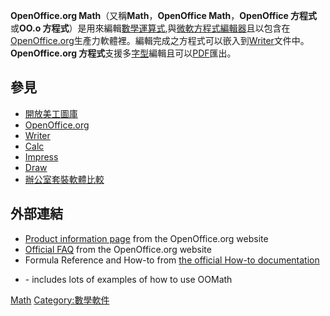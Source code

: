 {{noteTA
|T=zh-hans:OpenOffice.org公式; zh-hant:OpenOffice.org方程式;
|G1=IT
|G2=FL
|1=zh-hans:公式; zh-hant:方程式;
}}
{{Infobox software
| name                   = OpenOffice.org Math
| logo                   = [[File:OOoMath.svg|File:OOoMath.svg]]
| screenshot             = [[File:OOo_Math.png|300px]]
| caption                = 
| collapsible            =
| developer              = [[Apache软件基金会|Apache软件基金会]]
| status                 = 進行中
| latest release version = 4.1.0
| latest release date    = {{Release date and age|2014|04|29}}
| operating system       = [[跨平台|跨平台]]
| genre                  = 方程式編輯
| license                = [[Apache许可证|Apache许可证]]
| website                = [http://www.openoffice.org/product/math.html www.openoffice.org]
}}

'''OpenOffice.org Math'''（又稱'''Math'''，'''OpenOffice Math'''，'''OpenOffice 方程式'''或'''OO.o 方程式'''）是用來編輯[[數學運算式|數學運算式]],與[[微軟|微軟]][[方程式編輯器|方程式編輯器]]且以包含在[[OpenOffice.org|OpenOffice.org]]生產力軟體裡。編輯完成之方程式可以嵌入到[[Writer|Writer]]文件中。'''OpenOffice.org 方程式'''支援多[[字型|字型]]編輯且可以[[PDF|PDF]]匯出。

==參見==
{{Portal|自由软件}}
* [[開放美工圖庫|開放美工圖庫]]
* [[OpenOffice.org|OpenOffice.org]]
* [[OpenOffice.org_Writer|Writer]]
* [[OpenOffice.org_Calc|Calc]]
* [[OpenOffice.org_Impress|Impress]]
* [[OpenOffice.org_Draw|Draw]]
* [[辦公室套裝軟體比較|辦公室套裝軟體比較]]

==外部連結==
{{Commons category|OpenOffice.org Math}}
* [http://www.openoffice.org/product/math.html Product information page]{{Wayback|url=http://www.openoffice.org/product/math.html |date=20101114193136 }} from the OpenOffice.org website
* [http://documentation.openoffice.org/faqs/formula/index.html Official FAQ]{{Wayback|url=http://documentation.openoffice.org/faqs/formula/index.html |date=20101228142358 }} from the OpenOffice.org website
* Formula Reference and How-to from [http://documentation.openoffice.org/HOW_TO/index.html the official How-to documentation]{{Wayback|url=http://documentation.openoffice.org/HOW_TO/index.html |date=20101101111109 }}
* {{PDFLink|[http://documentation.openoffice.org/manuals/oooauthors/MathObjects.pdf OpenOffice.org Math Objects: The Equation Editor]|375 KB}} - includes lots of examples of how to use OOMath
{{OpenOffice.org}}

{{DEFAULTSORT:Openoffice.Org Math}}
[[Category:開放源碼|Math]]
[[Category:數學軟件|Category:數學軟件]]